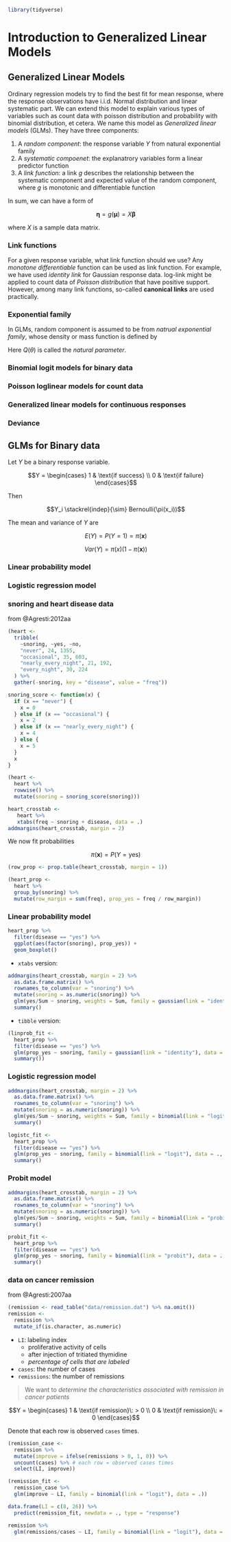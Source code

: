 ```r
library(tidyverse)
```

# Introduction to Generalized Linear Models

## Generalized Linear Models

Ordinary regression models try to find the best fit for mean response, where the response observations have i.i.d. Normal distribution and linear systematic part. We can extend this model to explain various types of variables such as count data with poisson distribution and probability with binomial distribution, et cetera. We name this model as _Generalized linear models_ (GLMs). They have three components:

1. A _random component_: the response variable $Y$ from natural exponential family
2. A _systematic compoenet_: the explanatrory variables form a linear predictor function
3. A _link function_: a link $g$ describes the relationship between the systematic component and expected value of the random component, where $g$ is monotonic and differentiable function

In sum, we can have a form of

$$\boldsymbol{\eta} = g(\boldsymbol{\mu}) = X\boldsymbol{\beta}$$

where $X$ is a sample data matrix.

### Link functions

For a given response variable, what link function should we use? Any _monotone differentiable_ function can be used as link function. For example, we have used _identity link_ for Gaussian response data. log-link might be applied to count data of _Poisson distribution_ that have positive support. However, among many link functions, so-called **canonical links** are used practically.

### Exponential family

In GLMs, random component is assumed to be from _natrual exponential family_, whose density or mass function is defined by

\begin{equation}
f(y_i ; \theta_i) := a(\theta_i)b(y_i)\exp[y_iQ(\theta_i)], \quad i = 1, 2, \ldots, N
\end{equation}

Here $Q(\theta)$ is called the _natural parameter_.

### Binomial logit models for binary data

### Poisson loglinear models for count data

### Generalized linear models for continuous responses

### Deviance

## GLMs for Binary data

Let $Y$ be a binary response variable.

$$Y = \begin{cases} 1 & \text{if success} \\ 0 & \text{if failure} \end{cases}$$

Then

$$Y_i \stackrel{indep}{\sim} Bernoulli(\pi(x_i))$$

The mean and variance of $Y$ are

$$E(Y) = P(Y = 1) = \pi(\mathbf{x})$$

$$Var(Y) = \pi(x)(1 - \pi(\mathbf{x}))$$

### Linear probability model

### Logistic regression model

### snoring and heart disease data

from @Agresti:2012aa

```r
(heart <-
  tribble(
    ~snoring, ~yes, ~no,
    "never", 24, 1355,
    "occasional", 35, 603,
    "nearly_every_night", 21, 192,
    "every_night", 30, 224
  ) %>%
  gather(-snoring, key = "disease", value = "freq"))
```

```r
snoring_score <- function(x) {
  if (x == "never") {
    x = 0
  } else if (x == "occasional") {
    x = 2
  } else if (x == "nearly_every_night") {
    x = 4
  } else {
    x = 5
  }
  x
}

(heart <-
  heart %>%
  rowwise() %>%
  mutate(snoring = snoring_score(snoring)))
```

```r
heart_crosstab <-
   heart %>%
   xtabs(freq ~ snoring + disease, data = .)
addmargins(heart_crosstab, margin = 2)
```


We now fit probabilities

$$\pi(\mathbf{x}) = P(Y = \text{yes})$$


```r
(row_prop <- prop.table(heart_crosstab, margin = 1))
```

```r
(heart_prop <-
  heart %>%
  group_by(snoring) %>%
  mutate(row_margin = sum(freq), prop_yes = freq / row_margin))
```


### Linear probability model

```r
heart_prop %>%
  filter(disease == "yes") %>%
  ggplot(aes(factor(snoring), prop_yes)) +
  geom_boxplot()
```

- `xtabs` version:

```r
addmargins(heart_crosstab, margin = 2) %>%
  as.data.frame.matrix() %>%
  rownames_to_column(var = "snoring") %>%
  mutate(snoring = as.numeric(snoring)) %>%
  glm(yes/Sum ~ snoring, weights = Sum, family = gaussian(link = "identity"), data = .) %>%
  summary()
```

- `tibble` version:

```r
(linprob_fit <-
  heart_prop %>%
  filter(disease == "yes") %>%
  glm(prop_yes ~ snoring, family = gaussian(link = "identity"), data = ., weights = row_margin) %>%
  summary())
```


### Logistic regression model


```r
addmargins(heart_crosstab, margin = 2) %>%
  as.data.frame.matrix() %>%
  rownames_to_column(var = "snoring") %>%
  mutate(snoring = as.numeric(snoring)) %>%
  glm(yes/Sum ~ snoring, weights = Sum, family = binomial(link = "logit"), data = .) %>%
  summary()

logistc_fit <-
  heart_prop %>%
  filter(disease == "yes") %>%
  glm(prop_yes ~ snoring, family = binomial(link = "logit"), data = ., weights = row_margin) %>%
  summary()
```


### Probit model

```r
addmargins(heart_crosstab, margin = 2) %>%
  as.data.frame.matrix() %>%
  rownames_to_column(var = "snoring") %>%
  mutate(snoring = as.numeric(snoring)) %>%
  glm(yes/Sum ~ snoring, weights = Sum, family = binomial(link = "probit"), data = .) %>%
  summary()

probit_fit <-
  heart_prop %>%
  filter(disease == "yes") %>%
  glm(prop_yes ~ snoring, family = binomial(link = "probit"), data = ., weights = row_margin) %>%
  summary()
```


### data on cancer remission

from @Agresti:2007aa

```r
(remission <- read_table("data/remission.dat") %>% na.omit())
remission <-
  remission %>%
  mutate_if(is.character, as.numeric)
```

- `LI`: labeling index
    - proliferative activity of cells
    - after injection of tritiated thymidine
    - _percentage of cells that are labeled_
- `cases`: the number of cases
- `remissions`: the number of remissions

> We want to _determine the characteristics associated with remission in cancer patients_

$$Y = \begin{cases} 1 & \text{if remission}\: > 0 \\ 0 & \text{if remission}\: = 0 \end{cases}$$

Denote that each row is observed `cases` times.

```r
(remission_case <-
  remission %>%
  mutate(improve = ifelse(remissions > 0, 1, 0)) %>%
  uncount(cases) %>% # each row = observed cases times
  select(LI, improve))
```

```r
(remission_fit <-
  remission_case %>%
  glm(improve ~ LI, family = binomial(link = "logit"), data = .))
```


```r
data.frame(LI = c(8, 26)) %>%
  predict(remission_fit, newdata = ., type = "response")
```


```r
remission %>%
  glm(remissions/cases ~ LI, family = binomial(link = "logit"), data = ., weights = cases)
```





